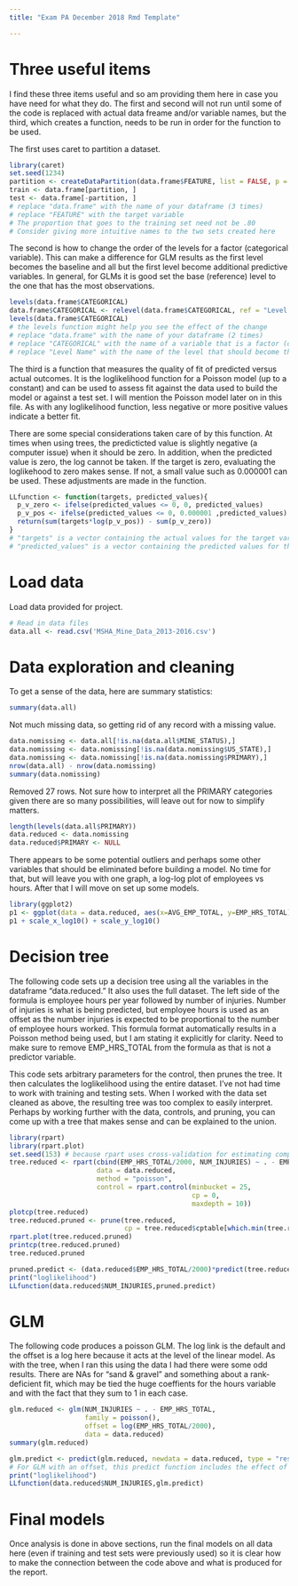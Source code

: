 ---
title: "Exam PA December 2018 Rmd Template"

---
# Three useful items

I find these three items useful and so am providing them here in case you have need for what they do. The first and second will not run until some of the code is replaced with actual data freame and/or variable names, but the third, which creates a function, needs to be run in order for the function to be used.

The first uses caret to partition a dataset.

```{r}
library(caret)
set.seed(1234)
partition <- createDataPartition(data.frame$FEATURE, list = FALSE, p = .80)
train <- data.frame[partition, ]
test <- data.frame[-partition, ]
# replace "data.frame" with the name of your dataframe (3 times)
# replace "FEATURE" with the target variable
# The proportion that goes to the training set need not be .80
# Consider giving more intuitive names to the two sets created here
```

The second is how to change the order of the levels for a factor (categorical variable). This can make a difference for GLM results as the first level becomes the baseline and all but the first level become additional predictive variables. In general, for GLMs it is good set the base (reference) level to the one that has the most observations.

```{r}
levels(data.frame$CATEGORICAL)
data.frame$CATEGORICAL <- relevel(data.frame$CATEGORICAL, ref = "Level Name")
levels(data.frame$CATEGORICAL)
# the levels function might help you see the effect of the change
# replace "data.frame" with the name of your dataframe (2 times)
# replace "CATEGORICAL" with the name of a variable that is a factor (categorical variable) (2 times)
# replace "Level Name" with the name of the level that should become the first level
```

The third is a function that measures the quality of fit of predicted versus actual outcomes. It is the loglikelihood function for a Poisson model (up to a constant) and can be used to assess fit against the data used to build the model or against a test set. I will mention the Poisson model later on in this file. As with any loglikelihood function, less negative or more positive values indicate a better fit.

There are some special considerations taken care of by this function. At times when using trees, the predicticted value is slightly negative (a computer issue) when it should be zero. In addition, when the predicted value is zero, the log cannot be taken. If the target is zero, evaluating the loglikehood to zero makes sense. If not, a small value such as 0.000001 can be used. These adjustments are made in the function.

```{r}
LLfunction <- function(targets, predicted_values){
  p_v_zero <- ifelse(predicted_values <= 0, 0, predicted_values)
  p_v_pos <- ifelse(predicted_values <= 0, 0.000001 ,predicted_values)
  return(sum(targets*log(p_v_pos)) - sum(p_v_zero))
}
# "targets" is a vector containing the actual values for the target variable
# "predicted_values" is a vector containing the predicted values for the target variable
```

# Load data

Load data provided for project.

```{r}
# Read in data files
data.all <- read.csv('MSHA_Mine_Data_2013-2016.csv')

```

# Data exploration and cleaning

To get a sense of the data, here are summary statistics:

```{r}
summary(data.all)
```

Not much missing data, so getting rid of any record with a missing value.

```{r}
data.nomissing <- data.all[!is.na(data.all$MINE_STATUS),]
data.nomissing <- data.nomissing[!is.na(data.nomissing$US_STATE),]
data.nomissing <- data.nomissing[!is.na(data.nomissing$PRIMARY),]
nrow(data.all) - nrow(data.nomissing)
summary(data.nomissing)
```

Removed 27 rows. Not sure how to interpret all the PRIMARY categories given there are so many possibilities, will leave out for now to simplify matters.

```{r}
length(levels(data.all$PRIMARY))
data.reduced <- data.nomissing
data.reduced$PRIMARY <- NULL
```

There appears to be some potential outliers and perhaps some other variables that should be eliminated before building a model. No time for that, but will leave you with one graph, a log-log plot of employees vs hours. After that I will move on set up some models.

```{r}
library(ggplot2)
p1 <- ggplot(data = data.reduced, aes(x=AVG_EMP_TOTAL, y=EMP_HRS_TOTAL)) + geom_point()
p1 + scale_x_log10() + scale_y_log10()
```

# Decision tree

The following code sets up a decision tree using all the variables in the dataframe "data.reduced." It also uses the full dataset. The left side of the formula is employee hours per year followed by number of injuries. Number of injuries is what is being predicted, but employee hours is used as an offset as the number injuries is expected to be proportional to the number of employee hours worked. This formula format automatically results in a Poisson method being used, but I am stating it explicitly for clarity. Need to make sure to remove EMP_HRS_TOTAL from the formula as that is not a predictor variable.

This code sets arbitrary parameters for the control, then prunes the tree. It then calculates the loglikelihood using the entire dataset. I've not had time to work with training and testing sets. When I worked with the data set cleaned as above, the resulting tree was too complex to easily interpret. Perhaps by working further with the data, controls, and pruning, you can come up with a tree that makes sense and can be explained to the union.

```{r}
library(rpart)
library(rpart.plot)
set.seed(153) # because rpart uses cross-validation for estimating complexity parameter
tree.reduced <- rpart(cbind(EMP_HRS_TOTAL/2000, NUM_INJURIES) ~ . - EMP_HRS_TOTAL,
                      data = data.reduced,
                      method = "poisson",
                      control = rpart.control(minbucket = 25, 
                                              cp = 0, 
                                              maxdepth = 10))
plotcp(tree.reduced)
tree.reduced.pruned <- prune(tree.reduced, 
                             cp = tree.reduced$cptable[which.min(tree.reduced$cptable[, "xerror"]), "CP"])
rpart.plot(tree.reduced.pruned)
printcp(tree.reduced.pruned)
tree.reduced.pruned

pruned.predict <- (data.reduced$EMP_HRS_TOTAL/2000)*predict(tree.reduced.pruned, newdata = data.reduced, type = "vector") # The prediction for the loglikelihood function should be the number of injuries, not the injury rate
print("loglikelihood")
LLfunction(data.reduced$NUM_INJURIES,pruned.predict)
```

# GLM

The following code produces a poisson GLM. The log link is the default and the offset is a log here because it acts at the level of the linear model. As with the tree, when I ran this using the data I had there were some odd results. There are NAs for "sand & gravel" and something about a rank-deficient fit, which may be tied the huge coeffients for the hours variable and with the fact that they sum to 1 in each case.


```{r}
glm.reduced <- glm(NUM_INJURIES ~ . - EMP_HRS_TOTAL,
                   family = poisson(),
                   offset = log(EMP_HRS_TOTAL/2000),
                   data = data.reduced)
summary(glm.reduced)

glm.predict <- predict(glm.reduced, newdata = data.reduced, type = "response")
# For GLM with an offset, this predict function includes the effect of the offset, producing the number of injuries.
print("loglikelihood")
LLfunction(data.reduced$NUM_INJURIES,glm.predict)
```

# Final models

Once analysis is done in above sections, run the final models on all data here (even if training and test sets were previously used) so it is clear how to make the connection between the code above and what is produced for the report.
